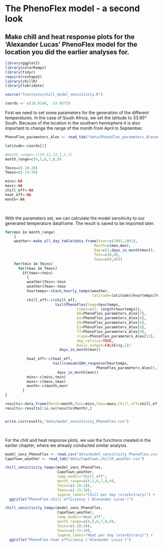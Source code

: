 # The PhenoFlex model - a second look

## Make chill and heat response plots for the ‘Alexander Lucas’ PhenoFlex model for the location you did the earlier analyses for.

```r
library(ggplot2)
library(colorRamps)
library(tidyr)
require(reshape2)
library(chillR)
library(lubridate)

source("functions/chill_model_sensitivity.R")

coords <- c(18.8148, -33.9575)
```

First we need to set some parameters for the generation of the different temperatures. In the case of South Africa, we set the latitude to 33.95° South. Because of the location in the southern hemisphere it is also important to change the range of the month from April to September.
```r
PhenoFlex_parameters_Alex <- read_tab("data/PhenoFlex_parameters_Alexander_Lucas.csv")[,2]

latitude<-coords[2]

#month_range<-c(10,11,12,1,2,3)
month_range=c(4,5,6,7,8,9)

Tmins=c(-20:20)
Tmaxs=c(-15:30)

mins<-NA
maxs<-NA
chill_eff<-NA
heat_eff<-NA
month<-NA
```
\

With the parameters set, we can calculate the model sensitivity to our generated temperature dataframe. The result is saved to be imported later.
```r
for(mon in month_range)
    {
    weather<-make_all_day_table(data.frame(Year=c(2001,2001),
                                         Month=c(mon,mon),
                                         Day=c(1,days_in_month(mon)),
                                         Tmin=c(0,0),
                                         Tmax=c(0,0)))
    for(tmin in Tmins)
      for(tmax in Tmaxs)
        if(tmax>=tmin)
          {
          weather$Tmin<-tmin
          weather$Tmax<-tmax
          hourtemps<-stack_hourly_temps(weather,
                                        latitude=latitude)$hourtemps$Temp
          chill_eff<-c(chill_eff,
                       tail(PhenoFlex(temp=hourtemps,
                                 times=c(1: length(hourtemps)),
                                 A0=PhenoFlex_parameters_Alex[7],
                                 A1=PhenoFlex_parameters_Alex[8],
                                 E0=PhenoFlex_parameters_Alex[5],
                                 E1=PhenoFlex_parameters_Alex[6],
                                 Tf=PhenoFlex_parameters_Alex[9],
                                 slope=PhenoFlex_parameters_Alex[12],
                                 deg_celsius=TRUE,
                                 basic_output=FALSE)$y,1)/
                         days_in_month(mon))
                                       
          heat_eff<-c(heat_eff,
                      tail(cumsum(GDH_response(hourtemps,
                                          PhenoFlex_parameters_Alex)),1)/
                        days_in_month(mon))
          mins<-c(mins,tmin)
          maxs<-c(maxs,tmax)
          month<-c(month,mon)
        }
}

results<-data.frame(Month=month,Tmin=mins,Tmax=maxs,Chill_eff=chill_eff,Heat_eff=heat_eff)
results<-results[!is.na(results$Month),]


write.csv(results,"data/model_sensitivity_PhenoFlex.csv")
```
\

For the chill and heat response plots, we use the functions created in the earlier chapter, where we already conducted similar analysis.

```r
model_sens_PhenoFlex <- read.csv("data/model_sensitivity_PhenoFlex.csv")
CapeTown_weather <- read_tab("data/CapeTown_chillR_weather.csv")

chill_sensitivity_temps(model_sens_PhenoFlex,
                        CapeTown_weather,
                        temp_model="Chill_eff",
                        month_range=c(4,5,6,7,8,9),
                        Tmins=c(-20:20),
                        Tmaxs=c(-15:30),
                        legend_label="Chill per day \n(arbitrary)") +
  ggtitle("PhenoFlex chill efficiency ('Alexander Lucas')")
```


```r
chill_sensitivity_temps(model_sens_PhenoFlex,
                        CapeTown_weather,
                        temp_model="Heat_eff",
                        month_range=c(4,5,6,7,8,9),
                        Tmins=c(-20:20),
                        Tmaxs=c(-15:30),
                        legend_label="Heat per day \n(arbitrary)") +
  ggtitle("PhenoFlex heat efficiency ('Alexander Lucas')")
```


